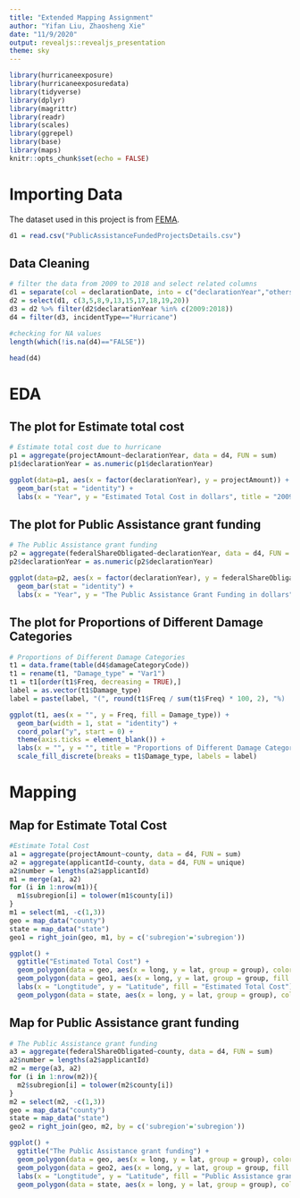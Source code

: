 ```yaml
---
title: "Extended Mapping Assignment"
author: "Yifan Liu, Zhaosheng Xie"
date: "11/9/2020"
output: revealjs::revealjs_presentation
theme: sky
---
```


```r
library(hurricaneexposure)
library(hurricaneexposuredata)
library(tidyverse)
library(dplyr)
library(magrittr)
library(readr)
library(scales)
library(ggrepel)
library(base)
library(maps)
knitr::opts_chunk$set(echo = FALSE)
```

# Importing Data

The dataset used in this project is from [FEMA](https://www.fema.gov/openfema-data-page/public-assistance-funded-projects-details-v1). 

```r
d1 = read.csv("PublicAssistanceFundedProjectsDetails.csv")
```

## Data Cleaning

```r
# filter the data from 2009 to 2018 and select related columns
d1 = separate(col = declarationDate, into = c("declarationYear","others"), sep = "-", remove = FALSE, data = d1)
d2 = select(d1, c(3,5,8,9,13,15,17,18,19,20))
d3 = d2 %>% filter(d2$declarationYear %in% c(2009:2018))
d4 = filter(d3, incidentType=="Hurricane")
```

```r
#checking for NA values
length(which(!is.na(d4)=="FALSE"))
```

```r
head(d4)
```


# EDA
## The plot for Estimate total cost
```r
# Estimate total cost due to hurricane
p1 = aggregate(projectAmount~declarationYear, data = d4, FUN = sum)
p1$declarationYear = as.numeric(p1$declarationYear)

ggplot(data=p1, aes(x = factor(declarationYear), y = projectAmount)) + 
  geom_bar(stat = "identity") + 
  labs(x = "Year", y = "Estimated Total Cost in dollars", title = "2009-2018 Estimated Total Cost by Hurricane")
```

## The plot for Public Assistance grant funding
```r
# The Public Assistance grant funding
p2 = aggregate(federalShareObligated~declarationYear, data = d4, FUN = sum)
p2$declarationYear = as.numeric(p2$declarationYear)

ggplot(data=p2, aes(x = factor(declarationYear), y = federalShareObligated)) + 
  geom_bar(stat = "identity") + 
  labs(x = "Year", y = "The Public Assistance Grant Funding in dollars", title = "2009-2018 The Public Assistance grant funding to Hurricane")
```

## The plot for Proportions of Different Damage Categories
```r
# Proportions of Different Damage Categories
t1 = data.frame(table(d4$damageCategoryCode))
t1 = rename(t1, "Damage_type" = "Var1")
t1 = t1[order(t1$Freq, decreasing = TRUE),]
label = as.vector(t1$Damage_type)
label = paste(label, "(", round(t1$Freq / sum(t1$Freq) * 100, 2), "%)        ", sep = "")

ggplot(t1, aes(x = "", y = Freq, fill = Damage_type)) + 
  geom_bar(width = 1, stat = "identity") +
  coord_polar("y", start = 0) + 
  theme(axis.ticks = element_blank()) + 
  labs(x = "", y = "", title = "Proportions of Different Damage Categories") +
  scale_fill_discrete(breaks = t1$Damage_type, labels = label)
```

# Mapping
## Map for Estimate Total Cost
```r
#Estimate Total Cost
a1 = aggregate(projectAmount~county, data = d4, FUN = sum)
a2 = aggregate(applicantId~county, data = d4, FUN = unique)
a2$number = lengths(a2$applicantId)
m1 = merge(a1, a2)
for (i in 1:nrow(m1)){
  m1$subregion[i] = tolower(m1$county[i])
}
m1 = select(m1, -c(1,3))
geo = map_data("county")
state = map_data("state")
geo1 = right_join(geo, m1, by = c('subregion'='subregion'))
```

```r
ggplot() + 
  ggtitle("Estimated Total Cost") +
  geom_polygon(data = geo, aes(x = long, y = lat, group = group), color = "grey", fill = "white") +
  geom_polygon(data = geo1, aes(x = long, y = lat, group = group, fill = projectAmount), color = "grey", size = 0.2, alpha = 1.6) +
  labs(x = "Longtitude", y = "Latitude", fill = "Estimated Total Cost")+
  geom_polygon(data = state, aes(x = long, y = lat, group = group), color="black", fill = "lightgray", size = 0.2, alpha = 0.3)
```

## Map for Public Assistance grant funding

```r
# The Public Assistance grant funding
a3 = aggregate(federalShareObligated~county, data = d4, FUN = sum)
a2$number = lengths(a2$applicantId)
m2 = merge(a3, a2)
for (i in 1:nrow(m2)){
  m2$subregion[i] = tolower(m2$county[i])
}
m2 = select(m2, -c(1,3))
geo = map_data("county")
state = map_data("state")
geo2 = right_join(geo, m2, by = c('subregion'='subregion'))
```

```r
ggplot() + 
  ggtitle("The Public Assistance grant funding") +
  geom_polygon(data = geo, aes(x = long, y = lat, group = group), color = "grey", fill = "white") +
  geom_polygon(data = geo2, aes(x = long, y = lat, group = group, fill = federalShareObligated), color = "grey", size = 0.2, alpha = 1.6) +
  labs(x = "Longtitude", y = "Latitude", fill = "Public Assistance grant funding")+
  geom_polygon(data = state, aes(x = long, y = lat, group = group), color="black", fill = "lightgray", size = 0.2, alpha = 0.3)
```

